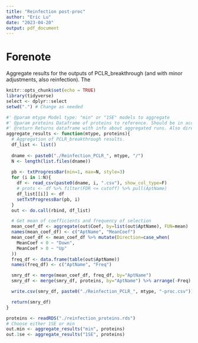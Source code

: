 ```yaml
---
title: "Reinfection post-proc"
author: "Eric Lu"
date: "2023-04-20"
output: pdf_document
---
```


# Forenote

Aggregate results for the outputs of PCLR_breakthrough (and with minor adjustments, also reinfection).
The 

```r
knitr::opts_chunk$set(echo = TRUE)
library(tidyverse)
select <- dplyr::select
setwd(".") # Change as needed
```

```r
#' @param mtype Model type: "min" or "1SE" models to aggregate
#' @param proteins Dataframe of proteins to reference. Should be in accordance with PCLR_breakthrough.R input
#' @return Returns dataframe with info about aggregated runs. Also directly exports dataframe to a file.
aggregate_results <- function(mtype, proteins){
  # Aggregation of PCLR_breakthrough results.
  df_list <- list()
  
  dname <- paste0("./Reinfection_PCLR_", mtype, "/")
  N <- length(list.files(dname))
  
  pb <- txtProgressBar(min=1, max=N, style=3)
  for (i in 1:N){
    df <- read_csv(paste0(dname, i, ".csv"), show_col_type=F)
    # prots <- df %>% filter(FDR <= cutoff) %>% pull(AptName)
    df_list[[i]] <- df
    setTxtProgressBar(pb, i)
  }
  out <- do.call(rbind, df_list)

  # Get mean of coefficients and frequency of selection
  mean_coef_df <- aggregate(out$Coef, by=list(out$AptName), FUN=mean)
  names(mean_coef_df) <- c("AptName", "MeanCoef")
  mean_coef_df <- mean_coef_df %>% mutate(Direction=case_when(
    MeanCoef < 0 ~ "Down",
    MeanCoef > 0 ~ "Up"
  ))
  freq_df <- data.frame(table(out$AptName))
  names(freq_df) <- c("AptName", "Freq")

  smry_df <- merge(mean_coef_df, freq_df, by="AptName")
  smry_df <- merge(smry_df, proteins, by="AptName") %>% arrange(-Freq)

  write.csv(smry_df, paste0("./Reinfection_PCLR_", mtype, "-proc.csv"))

  return(smry_df)
}
```

```r
proteins <- readRDS("./reinfection_proteins.rds")
# Choose either 1SE or min
out.min <- aggregate_results("min", proteins)
out.1se <- aggregate_results("1SE", proteins)
```
